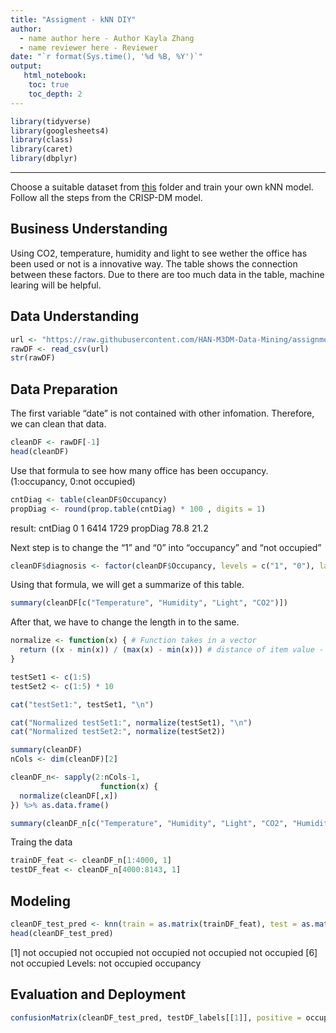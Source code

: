 ```yaml
---
title: "Assigment - kNN DIY"
author:
  - name author here - Author Kayla Zhang
  - name reviewer here - Reviewer
date: "`r format(Sys.time(), '%d %B, %Y')`"
output:
   html_notebook:
    toc: true
    toc_depth: 2
---
```



```r
library(tidyverse)
library(googlesheets4)
library(class)
library(caret)
library(dbplyr)
```

---

Choose a suitable dataset from [this](https://github.com/HAN-M3DM-Data-Mining/assignments/tree/master/datasets) folder and train  your own kNN model. Follow all the steps from the CRISP-DM model.


## Business Understanding
Using CO2, temperature, humidity and light to see wether the office has been used or not is a innovative way. The table shows the connection between these factors. 
Due to there are too much data in the table, machine learing will be helpful.

## Data Understanding
```r
url <- "https://raw.githubusercontent.com/HAN-M3DM-Data-Mining/assignments/master/datasets/KNN-occupancy.csv"
rawDF <- read_csv(url)
str(rawDF)
```


## Data Preparation
The first variable "date" is not contained with other infomation. Therefore, we can clean that data.
```r
cleanDF <- rawDF[-1]
head(cleanDF)
```

Use that formula to see how many office has been occupancy.
(1:occupancy, 0:not occupied)
```r
cntDiag <- table(cleanDF$Occupancy)
propDiag <- round(prop.table(cntDiag) * 100 , digits = 1)
```

result: 
cntDiag
0    1 
6414 1729 
propDiag 
78.8    21.2

Next step is to change the "1" and "0" into "occupancy" and "not occupied"
```r
cleanDF$diagnosis <- factor(cleanDF$Occupancy, levels = c("1", "0"), labels = c("occupancy", "not occupied")) %>% relevel("not occupied")
```
Using that formula, we will get a summarize of this table.
```r
summary(cleanDF[c("Temperature", "Humidity", "Light", "CO2")])
```
After that, we have to change the length in to the same.
```r
normalize <- function(x) { # Function takes in a vector
  return ((x - min(x)) / (max(x) - min(x))) # distance of item value - minimum vector value divided by the range of all vector values
}

testSet1 <- c(1:5)
testSet2 <- c(1:5) * 10

cat("testSet1:", testSet1, "\n")
```

```r
cat("Normalized testSet1:", normalize(testSet1), "\n")
cat("Normalized testSet2:", normalize(testSet2))
```

```r
summary(cleanDF)
nCols <- dim(cleanDF)[2]

cleanDF_n<- sapply(2:nCols-1,
                    function(x) {
  normalize(cleanDF[,x])
}) %>% as.data.frame()

summary(cleanDF_n[c("Temperature", "Humidity", "Light", "CO2", "HumidityRatio")])
```
Traing the data
```r
trainDF_feat <- cleanDF_n[1:4000, 1]
testDF_feat <- cleanDF_n[4000:8143, 1]
```
## Modeling
```r
cleanDF_test_pred <- knn(train = as.matrix(trainDF_feat), test = as.matrix(testDF_feat), cl = as.matrix(trainDF_labels), k = 57)
head(cleanDF_test_pred)
```
[1] not occupied not occupied not occupied not occupied not occupied
[6] not occupied
Levels: not occupied occupancy

## Evaluation and Deployment
```r
confusionMatrix(cleanDF_test_pred, testDF_labels[[1]], positive = occupancy, dnn = c("Prediction", "True"))
```

